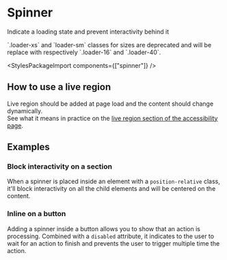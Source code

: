 
<Meta of={SpinnerStories} />

# Spinner

<p className="lead">Indicate a loading state and prevent interactivity behind it</p>

<div className="alert alert-warning">
  `.loader-xs` and `loader-sm` classes for sizes are deprecated and will be replace with respectively `.loader-16` and `.loader-40`.
</div>

<Canvas sourceState="shown" of={SpinnerStories.Default} />

<div className="hide-col-default">
  <Controls of={SpinnerStories.Default} />
</div>

<StylesPackageImport components={["spinner"]} />

## How to use a live region

Live region should be added at page load and the content should change dynamically.\
See what it means in practice on the [live region section of the accessibility page](/?path=/docs/foundations-accessibility--docs#live-region).

## Examples

### Block interactivity on a section

When a spinner is placed inside an element with a `position-relative` class, it'll block interactivity on all the child elements and will be centered on the content.

<Canvas of={SpinnerStories.BlockSection} />

### Inline on a button

Adding a spinner inside a button allows you to show that an action is processing. Combined with a `disabled` attribute, it indicates to the user to wait for an action to finish and prevents the user to trigger multiple time the action.

<Canvas of={SpinnerStories.Inline} />
